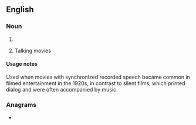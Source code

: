 ==English==

===Noun===
{{head|en|noun form}}

# {{plural of|en|talkie}}
# {{lb|en|dated}} Talking movies

====Usage notes====
Used when movies with synchronized recorded speech became common in filmed entertainment in the 1920s, in contrast to silent films, which printed dialog and were often accompanied by music.

===Anagrams===
* {{anagrams|en|a=aeiklst|atslike|lakiest}}